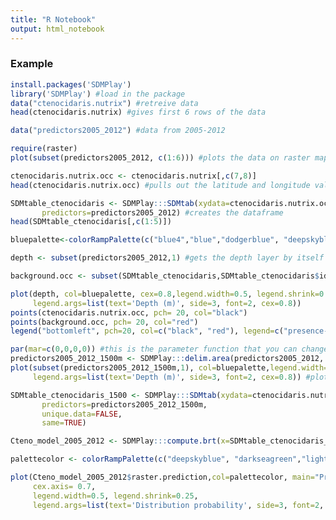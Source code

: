 ```yaml
---
title: "R Notebook"
output: html_notebook
---
```


### Example  
```r
install.packages('SDMPlay')
library('SDMPlay') #load in the package
data("ctenocidaris.nutrix") #retreive data
head(ctenocidaris.nutrix) #gives first 6 rows of the data
```

```r
data("predictors2005_2012") #data from 2005-2012
```

```r
require(raster)
plot(subset(predictors2005_2012, c(1:6))) #plots the data on raster map, choosing 6 of the different properties of the data, there is 15 total which we can view by using names(predictors2005_2012), this picks 1-6
```


```r
ctenocidaris.nutrix.occ <- ctenocidaris.nutrix[,c(7,8)]
head(ctenocidaris.nutrix.occ) #pulls out the latitude and longitude values, and shows the first 6
```

```r
SDMtable_ctenocidaris <- SDMPlay:::SDMtab(xydata=ctenocidaris.nutrix.occ, 
       predictors=predictors2005_2012) #creates the dataframe 
head(SDMtable_ctenocidaris[,c(1:5)])
```


```r
bluepalette<-colorRampPalette(c("blue4","blue","dodgerblue", "deepskyblue","lightskyblue"))(800) #chooses color palette 

depth <- subset(predictors2005_2012,1) #gets the depth layer by itself

background.occ <- subset(SDMtable_ctenocidaris,SDMtable_ctenocidaris$id==0)[,c(2,3)] #gets the background coordinates from the table

plot(depth, col=bluepalette, cex=0.8,legend.width=0.5, legend.shrink=0.4,
     legend.args=list(text='Depth (m)', side=3, font=2, cex=0.8))
points(ctenocidaris.nutrix.occ, pch= 20, col="black")
points(background.occ, pch= 20, col="red")
legend("bottomleft", pch=20, col=c("black", "red"), legend=c("presence-only data","background data"), cex=0.6) #plots the results
```

```r
par(mar=c(0,0,0,0)) #this is the parameter function that you can change margins/layout of a single or multiple graphs
predictors2005_2012_1500m <- SDMPlay:::delim.area(predictors2005_2012, longmin=62, longmax=80,latmin=-55 , latmax=-45, interval=c(0,-1500)) #restricts to 1500m depth 
plot(subset(predictors2005_2012_1500m,1), col=bluepalette,legend.width=0.5, legend.shrink=0.25,
     legend.args=list(text='Depth (m)', side=3, font=2, cex=0.8)) #plots the new layer
```


```r
SDMtable_ctenocidaris_1500 <- SDMPlay:::SDMtab(xydata=ctenocidaris.nutrix.occ, 
       predictors=predictors2005_2012_1500m,
       unique.data=FALSE,
       same=TRUE)
```



```r
Cteno_model_2005_2012 <- SDMPlay:::compute.brt(x=SDMtable_ctenocidaris_1500, proj.predictors=predictors2005_2012_1500m, tc = 2, lr = 0.001, bf = 0.75, n.trees = 500)
```



```r
palettecolor <- colorRampPalette(c("deepskyblue", "darkseagreen","lightgreen","green","yellow","gold","orange", "red","firebrick"))(100)

plot(Cteno_model_2005_2012$raster.prediction,col=palettecolor, main="Projection for [2005-2012]",
     cex.axis= 0.7, 
     legend.width=0.5, legend.shrink=0.25,
     legend.args=list(text='Distribution probability', side=3, font=2, cex=0.8))
```


